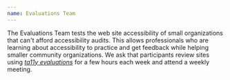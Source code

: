 ```yaml
---
name: Evaluations Team
---
```


The Evaluations Team tests the web site accessibility of small organizations that can't afford accessibility audits. This allows professionals who are learning about accessibility to practice and get feedback while helping smaller community organizations. We ask that participants review sites using [*ta11y evaluations*](https://www.ta11y.org/evaluations/me) for a few hours each week and attend a weekly meeting.
